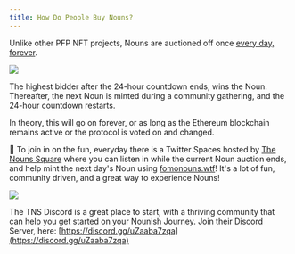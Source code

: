 ```yaml
---
title: How Do People Buy Nouns?
---
```


Unlike other PFP NFT projects, Nouns are auctioned off once [every day, forever](http://www.nouns.wtf).

![](/assets/nouns-auction-example.png)

The highest bidder after the 24-hour countdown ends, wins the Noun. Thereafter, the next Noun is minted during a community gathering, and the 24-hour countdown restarts.

In theory, this will go on forever, or as long as the Ethereum blockchain remains active or the protocol is voted on and changed.&#x20;

🎉 To join in on the fun, everyday there is a Twitter Spaces hosted by [The Nouns Square](https://twitter.com/thenounsquare) where you can listen in while the current Noun auction ends, and help mint the next day's Noun using [fomonouns.wtf](https://fomonouns.wtf/)! It's a lot of fun, community driven, and a great way to experience Nouns!

![](/assets/nounsquare-twitter.png)

The TNS Discord is a great place to start, with a thriving community that can help you get started on your Nounish Journey. Join their Discord Server, here: [https://discord.gg/uZaaba7zqa](https://discord.gg/uZaaba7zqa)
